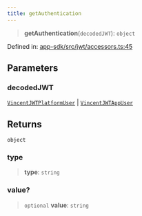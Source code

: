 ```yaml
---
title: getAuthentication
---
```


> **getAuthentication**(`decodedJWT`): `object`

Defined in: [app-sdk/src/jwt/accessors.ts:45](https://github.com/LIT-Protocol/Vincent/blob/1ec4d670031700c70e1e2ba1640f87d4b5f07fe8/packages/libs/app-sdk/src/jwt/accessors.ts#L45)

## Parameters

### decodedJWT

[`VincentJWTPlatformUser`](/api-reference/app-sdk/jwt/interfaces/VincentJWTPlatformUser) | [`VincentJWTAppUser`](/api-reference/app-sdk/jwt/interfaces/VincentJWTAppUser)

## Returns

`object`

### type

> **type**: `string`

### value?

> `optional` **value**: `string`
